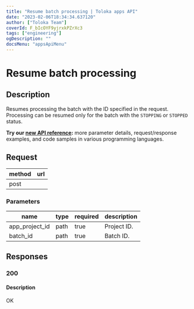```yaml
---
title: "Resume batch processing | Toloka apps API"
date: "2023-02-06T18:34:34.637120"
author: ["Toloka Team"]
coverId: F_bIcOYF9yjrxkPZrXc3
tags: ["engineering"]
ogDescription: ""
docsMenu: "appsApiMenu"
---
```



# Resume batch processing

## Description

Resumes processing the batch with the ID specified in the request. Processing can be resumed only for the batch with the `STOPPING` or `STOPPED` status.

<Note mode="tip" title="Tip">

**Try our [new API reference](https://toloka.ai/docs/api/apps-reference/#post-/app-projects/-app_project_id-/batches/-batch_id-/resume):** more parameter details, request/response examples, and code samples in various programming languages.

</Note>

## Request

method | url
----- | -----
post | <AppProjectsappProjectIdbatchesbatchIdresumePostTable1/>

### Parameters

name | type | required | description
----- | ----- | ----- | -----
app_project_id | path | true | Project ID.
batch_id | path | true | Batch ID.

## Responses

### 200

#### Description

OK
